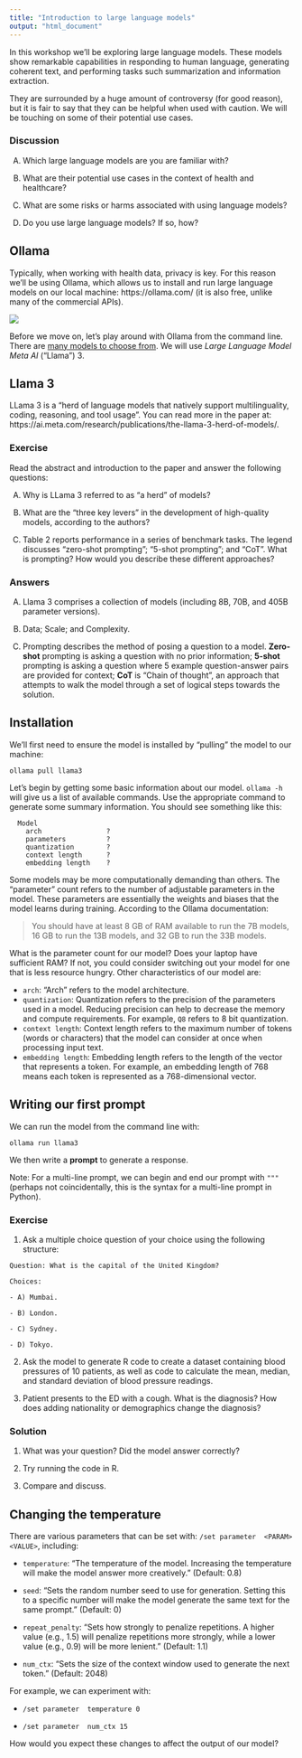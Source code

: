 ```yaml
---
title: "Introduction to large language models"
output: "html_document"
---
```


In this workshop we'll be exploring large language models. These models show remarkable capabilities in responding to human language, generating coherent text, and performing tasks such summarization and information extraction.

They are surrounded by a huge amount of controversy (for good reason), but it is fair to say that they can be helpful when used with caution. We will be touching on some of their potential use cases.

### Discussion

A) Which large language models are you are familiar with?

B) What are their potential use cases in the context of health and healthcare?

C) What are some risks or harms associated with using language models?

D) Do you use large language models? If so, how?

## Ollama

Typically, when working with health data, privacy is key. For this reason we'll be using Ollama, which allows us to install and run large language models on our local machine: https://ollama.com/ (it is also free, unlike many of the commercial APIs).

![](./images/ollama.png)

Before we move on, let's play around with Ollama from the command line. There are [many models to choose from](https://ollama.com/library). We will use *Large Language Model Meta AI* ("Llama") 3. 

## Llama 3

LLama 3 is a "herd of language models that natively support multilinguality, coding, reasoning, and tool usage". You can read more in the paper at: https://ai.meta.com/research/publications/the-llama-3-herd-of-models/. 

### Exercise

Read the abstract and introduction to the paper and answer the following questions:

A) Why is LLama 3 referred to as "a herd" of models?

B) What are the "three key levers" in the development of high-quality models, according to the authors?

C) Table 2 reports performance in a series of benchmark tasks. The legend discusses "zero-shot prompting"; "5-shot prompting"; and "CoT". What is prompting? How would you describe these different approaches?

### Answers

A) Llama 3 comprises a collection of models (including 8B, 70B, and 405B parameter versions).

B) Data; Scale; and Complexity.

C) Prompting describes the method of posing a question to a model. **Zero-shot** prompting is asking a question with no prior information; **5-shot** prompting is asking a question where 5 example question-answer pairs are provided for context; **CoT** is "Chain of thought", an approach that attempts to walk the model through a set of logical steps towards the solution.

## Installation

We'll first need to ensure the model is installed by "pulling" the model to our machine:

```
ollama pull llama3
```

Let's begin by getting some basic information about our model. `ollama -h` will give us a list of available commands. Use the appropriate command to generate some summary information. You should see something like this:

```
  Model                                              
  	arch            	?	                              
  	parameters      	?   	                              
  	quantization    	? 	                              
  	context length  	? 	                              
  	embedding length	? 
```

Some models may be more computationally demanding than others. The "parameter" count refers to the number of adjustable parameters in the model. These parameters are essentially the weights and biases that the model learns during training. According to the Ollama documentation:

> You should have at least 8 GB of RAM available to run the 7B models, 16 GB to run the 13B models, and 32 GB to run the 33B models.

What is the parameter count for our model? Does your laptop have sufficient RAM? If not, you could consider switching out your model for one that is less resource hungry. Other characteristics of our model are:

- `arch`: "Arch" refers to the model architecture.
- `quantization`: Quantization refers to the precision of the parameters used in a model. Reducing precision can help to decrease the memory and compute requirements. For example, `Q8` refers to 8 bit quantization.
- `context length`: Context length refers to the maximum number of tokens (words or characters) that the model can consider at once when processing input text.                   
- `embedding length`: Embedding length refers to the length of the vector that represents a token. For example, an embedding length of 768 means each token is represented as a 768-dimensional vector.

## Writing our first prompt

We can run the model from the command line with:

```
ollama run llama3
```

We then write a **prompt** to generate a response.

Note: For a multi-line prompt, we can begin and end our prompt with `"""` (perhaps not coincidentally, this is the syntax for a multi-line prompt in Python).

### Exercise

1) Ask a multiple choice question of your choice using the following structure:

```
Question: What is the capital of the United Kingdom?

Choices:

- A) Mumbai.  

- B) London.  

- C) Sydney.  

- D) Tokyo.  
```

2) Ask the model to generate R code to create a dataset containing blood pressures of 10 patients, as well as code to calculate the mean, median, and standard deviation of blood pressure readings.

3) Patient presents to the ED with a cough. What is the diagnosis? How does adding nationality or demographics change the diagnosis?

### Solution

1) What was your question? Did the model answer correctly?

2) Try running the code in R.

3) Compare and discuss.

## Changing the temperature

There are various parameters that can be set with: `/set parameter  <PARAM> <VALUE>`, including:

- `temperature`: "The temperature of the model. Increasing the temperature will make the model answer more creatively." (Default: 0.8)

- `seed`: "Sets the random number seed to use for generation. Setting this to a specific number will make the model generate the same text for the same prompt." (Default: 0)

- `repeat_penalty`: "Sets how strongly to penalize repetitions. A higher value (e.g., 1.5) will penalize repetitions more strongly, while a lower value (e.g., 0.9) will be more lenient." (Default: 1.1)

- `num_ctx`: "Sets the size of the context window used to generate the next token." (Default: 2048)	

For example, we can experiment with:

- `/set parameter  temperature 0` 

- `/set parameter  num_ctx 15`

How would you expect these changes to affect the output of our model?
